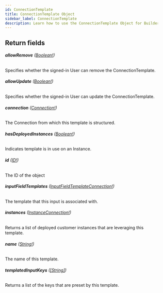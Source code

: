 ```yaml
---
id: ConnectionTemplate
title: ConnectionTemplate Object
sidebar_label: ConnectionTemplate
description: Learn how to use the ConnectionTemplate Object for Builder's API.
---
```


## Return fields

###### <b>allowRemove</b> ([Boolean!](/docs/composer/builder/api/schema/scalar/Boolean.mdx))

Specifies whether the signed-in User can remove the ConnectionTemplate.

###### <b>allowUpdate</b> ([Boolean!](/docs/composer/builder/api/schema/scalar/Boolean.mdx))

Specifies whether the signed-in User can update the ConnectionTemplate.

###### <b>connection</b> ([Connection!](/docs/composer/builder/api/schema/object/Connection.mdx))

The Connection from which this template is structured.

###### <b>hasDeployedInstances</b> ([Boolean!](/docs/composer/builder/api/schema/scalar/Boolean.mdx))

Indicates template is in use on an Instance.

###### <b>id</b> ([ID!](/docs/composer/builder/api/schema/scalar/ID.mdx))

The ID of the object

###### <b>inputFieldTemplates</b> ([InputFieldTemplateConnection!](/docs/composer/builder/api/schema/object/InputFieldTemplateConnection.mdx))

The template that this input is associated with.

###### <b>instances</b> ([InstanceConnection!](/docs/composer/builder/api/schema/object/InstanceConnection.mdx))

Returns a list of deployed customer instances that are leveraging this template.

###### <b>name</b> ([String!](/docs/composer/builder/api/schema/scalar/String.mdx))

The name of this template.

###### <b>templatedInputKeys</b> ([[String]](/docs/composer/builder/api/schema/scalar/String.mdx))

Returns a list of the keys that are preset by this template.
